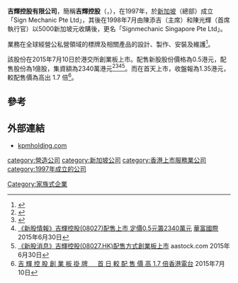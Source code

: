 '''吉輝控股有限公司'''，簡稱'''吉輝控股'''（'''{{lang-en|KPM Holding Limited}}'''，{{hkex|8027}}），在1997年，於[[新加坡|新加坡]]（總部）成立「Sign Mechanic Pte Ltd」，其後在1998年7月由陳添吉（主席）和陳光輝（首席執行官）以5000新加坡元收購後，更名「Signmechanic Singapore Pte Ltd」。

業務在全球經營公私營領域的標牌及相關產品的設計、製作、安裝及維護<ref>{{Cite web |url=http://www.kpmholding.com/zh/projects/ |title=吉輝控股有限公司簡介 |access-date=2015-07-17 |archive-date=2016-03-04 |archive-url=https://web.archive.org/web/20160304123603/http://www.kpmholding.com/zh/projects/ |dead-url=yes }}</ref>。

該股份在2015年7月10日於港交所創業板上市。配售新股股份價格為0.5港元，配售股份為1億股，集資額為2340萬港元<ref>{{Cite web |url=http://www.hkexnews.hk/listedco/listconews/GEM/2015/0630/GLN20150630036_C.pdf |title=吉輝控股有限公司招股資料 |access-date=2015-07-17 |archive-date=2019-11-07 |archive-url=https://web.archive.org/web/20191107131447/https://www1.hkexnews.hk/listedco/listconews/gem/2015/0630/gln20150630036_c.pdf |dead-url=no }}</ref><ref>{{Cite web |url=http://www.hkexnews.hk/listedco/listconews/GEM/2015/0630/GLN20150630032_C.PDF |title=吉輝控股有限公司招股通告 |access-date=2015-07-17 |archive-date=2019-10-31 |archive-url=https://web.archive.org/web/20191031141201/https://www1.hkexnews.hk/listedco/listconews/gem/2015/0630/gln20150630032_c.pdf |dead-url=no }}</ref><ref>[http://www.quamnet.com/newscontent.action?listSectionCode=NEW_HOT&articleId=4255774 《新股情報》吉輝控股(08027)配售上市 定價0.5元籌2340萬元] {{Wayback|url=http://www.quamnet.com/newscontent.action?listSectionCode=NEW_HOT&articleId=4255774 |date=20160304200436 }}[[華富國際|華富國際]] 2015年6月30日</ref><ref>[http://www.aastocks.com/tc/stocks/news/aafn-content/NOW.677073/industry-news 《新股消息》吉輝控股(08027.HK)配售方式創業板上市] {{Wayback|url=http://www.aastocks.com/tc/stocks/news/aafn-content/NOW.677073/industry-news |date=20190913000728 }}aastock.com 2015年6月30日</ref>。而在首天上市，收盤報為1.35港元，較配售價為高出 1.7 倍<ref>[http://rthk.hk/rthk/news/expressnews/20150710/news_20150710_55_1114958.htm 吉 輝 控 股 創 業 板 掛 牌 　 首 日 較 配 售 價 高 1.7 倍][[香港電台|香港電台]] 2015年7月10日</ref>。

==參考==
{{reflist}}

==外部連結==
*[http://www.kpmholding.com kpmholding.com] {{Wayback|url=http://www.kpmholding.com/ |date=20201030022001 }}

[[category:營造公司|category:營造公司]]
[[category:新加坡公司|category:新加坡公司]]
[[category:香港上市服務業公司|category:香港上市服務業公司]]
[[Category:家族式企業|Category:家族式企業]]
[[category:1997年成立的公司|category:1997年成立的公司]]